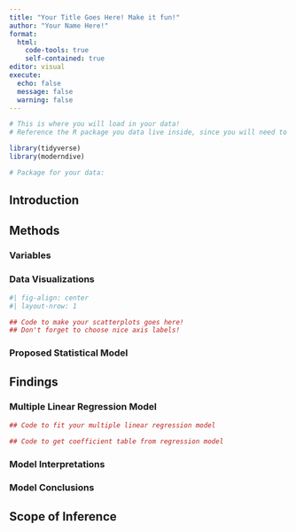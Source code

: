 ```yaml
---
title: "Your Title Goes Here! Make it fun!"
author: "Your Name Here!"
format: 
  html:
    code-tools: true
    self-contained: true
editor: visual
execute: 
  echo: false
  message: false
  warning: false
---
```


```r
# This is where you will load in your data! 
# Reference the R package you data live inside, since you will need to load that package in!

library(tidyverse)
library(moderndive)

# Package for your data:

```

## Introduction

## Methods

### Variables

### Data Visualizations

```r
#| fig-align: center
#| layout-nrow: 1

## Code to make your scatterplots goes here! 
## Don't forget to choose nice axis labels!


```

### Proposed Statistical Model

## Findings

### Multiple Linear Regression Model

```r
## Code to fit your multiple linear regression model

## Code to get coefficient table from regression model

```

### Model Interpretations

### Model Conclusions

## Scope of Inference
